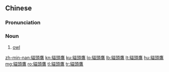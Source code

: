 {{also|猫头鹰}}
==Chinese==
{{zh-forms|s=猫头鹰|lit=cat-headed eagle}}

===Pronunciation===
{{zh-pron
|m=māotóuyīng
|c=maau1 tau4 jing1
|mn=niau-thâu-eng
|cat=n
}}

===Noun===
{{zh-noun}}

# [[owl]] {{gloss|bird}}

{{zh-cat|Owls}}

[[zh-min-nan:貓頭鷹]]
[[kn:貓頭鷹]]
[[ku:貓頭鷹]]
[[lo:貓頭鷹]]
[[lb:貓頭鷹]]
[[lt:貓頭鷹]]
[[hu:貓頭鷹]]
[[mg:貓頭鷹]]
[[ro:貓頭鷹]]
[[tl:貓頭鷹]]
[[tr:貓頭鷹]]